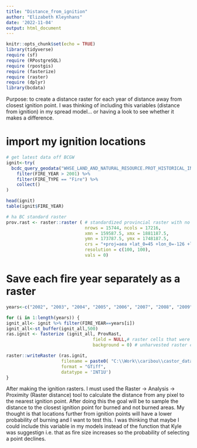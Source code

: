 ```yaml
---
title: "Distance_from_ignition"
author: "Elizabeth Kleynhans"
date: '2022-11-04'
output: html_document
---
```


```r
knitr::opts_chunk$set(echo = TRUE)
library(tidyverse)
require (sf)
require (RPostgreSQL)
require (rpostgis)
require (fasterize)
require (raster)
require (dplyr)
library(bcdata)
```

Purpose: to create a distance raster for each year of distance away from closest ignition point. I was thinking of including this variables (distance from ignition) in my spread model... or having a look to see whether it makes a difference. 

# import my ignition locations
```r
# get latest data off BCGW
ignit<-try(
  bcdc_query_geodata("WHSE_LAND_AND_NATURAL_RESOURCE.PROT_HISTORICAL_INCIDENTS_SP") %>%
    filter(FIRE_YEAR > 2001) %>%
    filter(FIRE_TYPE == "Fire") %>%
    collect()
)

head(ignit)
table(ignit$FIRE_YEAR)

# ha BC standard raster
prov.rast <- raster::raster ( # standardized provincial raster with no data in it
                              nrows = 15744, ncols = 17216, 
                              xmn = 159587.5, xmx = 1881187.5, 
                              ymn = 173787.5, ymx = 1748187.5, 
                              crs = "+proj=aea +lat_0=45 +lon_0=-126 +lat_1=50 +lat_2=58.5 +x_0=1000000 +y_0=0 +datum=NAD83 +units=m +no_defs", 
                              resolution = c(100, 100),                               
                              vals = 0)
```


# Save each fire year separately as a raster

```r


years<-c("2002", "2003", "2004", "2005", "2006", "2007", "2008", "2009", "2010", "2011", "2012", "2013", "2014", "2015", "2016","2017","2018", "2019", "2020", "2021")

for (i in 1:length(years)) {
ignit_all<- ignit %>% filter(FIRE_YEAR==years[i])
ignit_all<-st_buffer(ignit_all,500)
ras.ignit <- fasterize (ignit_all, ProvRast, 
                                 field = NULL,# raster cells that were cut get in 2017 get a value of 1
                                 background = 0) # unharvested raster cells get value = 0

raster::writeRaster (ras.ignit, 
                     filename = paste0( "C:\\Work\\caribou\\castor_data\\Fire\\Fire_sim_data\\tmp\\spread\\","rast_ignit_", years[i], ".tiff", sep=""), 
                     format = "GTiff", 
                     datatype = 'INT1U')
}
```


After making the ignition rasters. I must used the Raster -> Analysis -> Proximity (Raster distance) tool to calculate the distance from any pixel to the nearest ignition point. After doing this the goal will be to sample the distance to the closest ignition point for burned and not burned areas. My thought is that locations further from ignition points will have a lower probability of burning and I want to test this. I was thinking that maybe I could include this variable in my models instead of the function that Kyle was suggestign i.e. that as fire size increases so the probability of selecting a point declines. 

